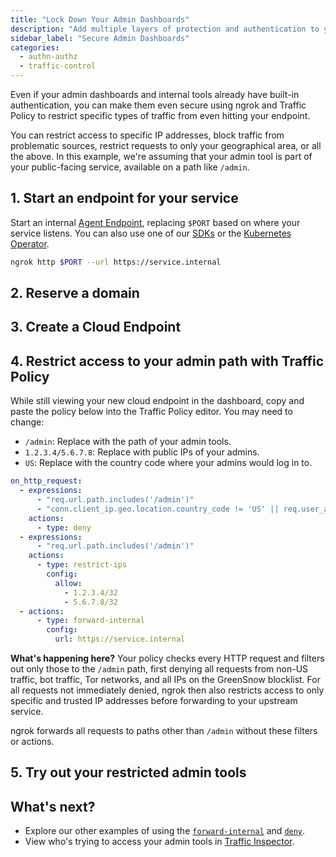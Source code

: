 ```yaml
---
title: "Lock Down Your Admin Dashboards"
description: "Add multiple layers of protection and authentication to your dashboards to prevent threat actors from even attempting attacks."
sidebar_label: "Secure Admin Dashboards"
categories:
  - authn-authz
  - traffic-control
---
```



Even if your admin dashboards and internal tools already have built-in authentication, you can make them even secure using ngrok and Traffic Policy to restrict specific types of traffic from even hitting your endpoint.

You can restrict access to specific IP addresses, block traffic from problematic sources, restrict requests to only your geographical area, or all the above.
In this example, we're assuming that your admin tool is part of your public-facing service, available on a path like `/admin`.

## 1. Start an endpoint for your service

Start an internal [Agent Endpoint](/docs/universal-gateway/agent-endpoints/), replacing `$PORT` based on where your service listens.
You can also use one of our [SDKs](/docs/agent-sdks) or the [Kubernetes Operator](/docs/k8s).

```bash
ngrok http $PORT --url https://service.internal
```

## 2. Reserve a domain

<ReserveDomain />

## 3. Create a Cloud Endpoint

<CloudEndpoint />

## 4. Restrict access to your admin path with Traffic Policy

While still viewing your new cloud endpoint in the dashboard, copy and paste the policy below into the Traffic Policy editor.
You may need to change:

- `/admin`: Replace with the path of your admin tools.
- `1.2.3.4/5.6.7.8`: Replace with public IPs of your admins.
- `US`: Replace with the country code where your admins would log in to.

```yaml
on_http_request:
  - expressions:
      - "req.url.path.includes('/admin')"
      - "conn.client_ip.geo.location.country_code != 'US' || req.user_agent.is_bot || 'proxy.anonymous.tor, blocklist.co.greensnow' in conn.client_ip.categories"
    actions:
      - type: deny
  - expressions:
      - "req.url.path.includes('/admin')"
    actions:
      - type: restrict-ips
        config:
          allow:
            - 1.2.3.4/32
            - 5.6.7.8/32
  - actions:
      - type: forward-internal
        config:
          url: https://service.internal
```

**What's happening here?** Your policy checks every HTTP request and filters out only those to the `/admin` path, first denying all requests from non-US traffic, bot traffic, Tor networks, and all IPs on the GreenSnow blocklist.
For all requests not immediately denied, ngrok then also restricts access to only specific and trusted IP addresses before forwarding to your upstream service.

ngrok forwards all requests to paths other than `/admin` without these filters or actions.

## 5. Try out your restricted admin tools

<TryOut />

## What's next?

- Explore our other examples of using the [`forward-internal`](/docs/traffic-policy/actions/forward-internal/#examples) and [`deny`](/docs/traffic-policy/actions/deny/#examples-on_http_request).
- View who's trying to access your admin tools in [Traffic Inspector](https://dashboard.ngrok.com/traffic-inspector).
